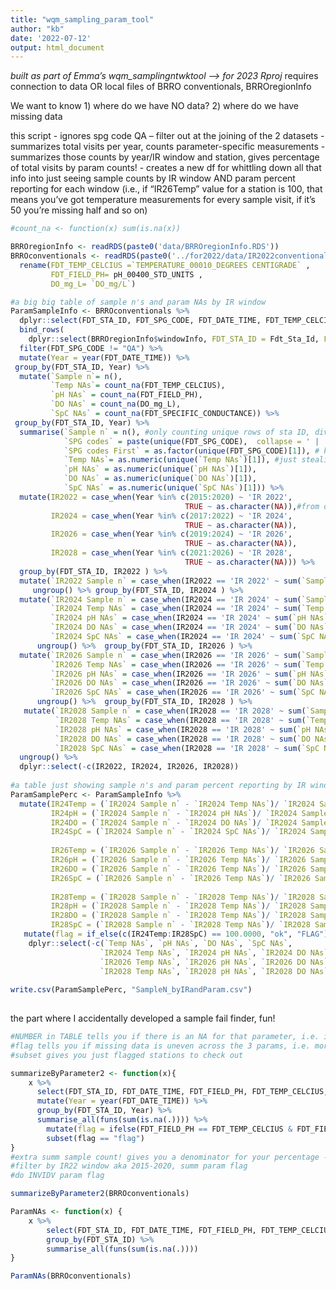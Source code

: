 ```yaml
---
title: "wqm_sampling_param_tool"
author: "kb"
date: '2022-07-12'
output: html_document
---
```


*built as part of Emma's wqm_samplingntwktool --> for 2023 Rproj
*requires connection to data OR local files of BRRO conventionals, BRROregionInfo

We want to know
1) where do we have NO data?
2) where do we have missing data

this script
- ignores spg code QA -- filter out at the joining of the 2 datasets
- summarizes total visits per year, counts parameter-specific measurements
- summarizes those counts by year/IR window and station, gives percentage of total visits by param counts!
- creates a new df for whittling down all that info into just seeing sample counts by IR window AND param percent reporting for each window (i.e., if "IR26Temp" value for a station is 100, that means you've got temperature measurements for every sample visit, if it's 50 you're missing half and so on)

```r
#count_na <- function(x) sum(is.na(x))

BRROregionInfo <- readRDS(paste0('data/BRROregionInfo.RDS'))
BRROconventionals <- readRDS(paste0('../for2022/data/IR2022conventionalsBRRO.RDS')  ) %>% 
  rename(FDT_TEMP_CELCIUS =`TEMPERATURE_00010_DEGREES CENTIGRADE` ,
         FDT_FIELD_PH= pH_00400_STD_UNITS ,
         DO_mg_L= `DO_mg/L`)

#a big big table of sample n's and param NAs by IR window
ParamSampleInfo <- BRROconventionals %>% 
  dplyr::select(FDT_STA_ID, FDT_SPG_CODE, FDT_DATE_TIME, FDT_TEMP_CELCIUS, FDT_FIELD_PH, DO_mg_L) %>% 
  bind_rows(
    dplyr::select(BRROregionInfo$windowInfo, FDT_STA_ID = Fdt_Sta_Id, FDT_SPG_CODE = Fdt_Spg_Code, FDT_DATE_TIME = Fdt_Date_Time, FDT_TEMP_CELCIUS = Fdt_Temp_Celcius, FDT_FIELD_PH = Fdt_Field_Ph, DO_mg_L = Fdt_Do_Optical, FDT_SPECIFIC_CONDUCTANCE = Fdt_Specific_Conductance)) %>% 
  filter(FDT_SPG_CODE != "QA") %>% 
  mutate(Year = year(FDT_DATE_TIME)) %>%  
 group_by(FDT_STA_ID, Year) %>% 
  mutate(`Sample n`= n(),
         `Temp NAs`= count_na(FDT_TEMP_CELCIUS),
         `pH NAs` = count_na(FDT_FIELD_PH),
         `DO NAs` = count_na(DO_mg_L),
         `SpC NAs` = count_na(FDT_SPECIFIC_CONDUCTANCE)) %>%
 group_by(FDT_STA_ID, Year) %>% 
  summarise(`Sample n` = n(), #only counting unique rows of sta ID, div by year
            `SPG codes` = paste(unique(FDT_SPG_CODE),  collapse = ' | '),
            `SPG codes First` = as.factor(unique(FDT_SPG_CODE)[1]), # keep this first one for mapping purposes
            `Temp NAs`= as.numeric(unique(`Temp NAs`)[1]), #just stealing the first value of the na count
            `pH NAs` = as.numeric(unique(`pH NAs`)[1]),
            `DO NAs` = as.numeric(unique(`DO NAs`)[1]),
            `SpC NAs` = as.numeric(unique(`SpC NAs`)[1])) %>%
  mutate(IR2022 = case_when(Year %in% c(2015:2020) ~ 'IR 2022',
                                       TRUE ~ as.character(NA)),#from orig, makes identifiers for your counts
         IR2024 = case_when(Year %in% c(2017:2022) ~ 'IR 2024',
                                       TRUE ~ as.character(NA)),
         IR2026 = case_when(Year %in% c(2019:2024) ~ 'IR 2026',
                                       TRUE ~ as.character(NA)),
         IR2028 = case_when(Year %in% c(2021:2026) ~ 'IR 2028',
                                       TRUE ~ as.character(NA))) %>% 
  group_by(FDT_STA_ID, IR2022 ) %>% 
  mutate(`IR2022 Sample n` = case_when(IR2022 == 'IR 2022' ~ sum(`Sample n`))) %>% 
     ungroup() %>% group_by(FDT_STA_ID, IR2024 ) %>% 
  mutate(`IR2024 Sample n` = case_when(IR2024 == 'IR 2024' ~ sum(`Sample n`)), 
         `IR2024 Temp NAs` = case_when(IR2024 == 'IR 2024' ~ sum(`Temp NAs`)), #well this is not elegant
         `IR2024 pH NAs` = case_when(IR2024 == 'IR 2024' ~ sum(`pH NAs`)),
         `IR2024 DO NAs` = case_when(IR2024 == 'IR 2024' ~ sum(`DO NAs`)),
         `IR2024 SpC NAs` = case_when(IR2024 == 'IR 2024' ~ sum(`SpC NAs`))) %>% 
      ungroup() %>%  group_by(FDT_STA_ID, IR2026 ) %>% 
  mutate(`IR2026 Sample n` = case_when(IR2026 == 'IR 2026' ~ sum(`Sample n`)),
         `IR2026 Temp NAs` = case_when(IR2026 == 'IR 2026' ~ sum(`Temp NAs`)),
         `IR2026 pH NAs` = case_when(IR2026 == 'IR 2026' ~ sum(`pH NAs`)),
         `IR2026 DO NAs` = case_when(IR2026 == 'IR 2026' ~ sum(`DO NAs`)),
         `IR2026 SpC NAs` = case_when(IR2026 == 'IR 2026' ~ sum(`SpC NAs`))) %>% 
      ungroup() %>%  group_by(FDT_STA_ID, IR2028 ) %>% 
   mutate(`IR2028 Sample n` = case_when(IR2028 == 'IR 2028' ~ sum(`Sample n`)),
          `IR2028 Temp NAs` = case_when(IR2028 == 'IR 2028' ~ sum(`Temp NAs`)),
          `IR2028 pH NAs` = case_when(IR2028 == 'IR 2028' ~ sum(`pH NAs`)),
          `IR2028 DO NAs` = case_when(IR2028 == 'IR 2028' ~ sum(`DO NAs`)),
          `IR2028 SpC NAs` = case_when(IR2028 == 'IR 2028' ~ sum(`SpC NAs`))) %>% 
  ungroup() %>% 
  dplyr::select(-c(IR2022, IR2024, IR2026, IR2028)) 
 
#a table just showing sample n's and param percent reporting by IR window
ParamSamplePerc <- ParamSampleInfo %>%
  mutate(IR24Temp = (`IR2024 Sample n` - `IR2024 Temp NAs`)/ `IR2024 Sample n` * 100,
         IR24pH = (`IR2024 Sample n` - `IR2024 pH NAs`)/ `IR2024 Sample n`* 100,
         IR24DO = (`IR2024 Sample n` - `IR2024 DO NAs`)/ `IR2024 Sample n`* 100,
         IR24SpC = (`IR2024 Sample n` - `IR2024 SpC NAs`)/ `IR2024 Sample n`* 100,
         
         IR26Temp = (`IR2026 Sample n` - `IR2026 Temp NAs`)/ `IR2026 Sample n`* 100,
         IR26pH = (`IR2026 Sample n` - `IR2026 Temp NAs`)/ `IR2026 Sample n`* 100,
         IR26DO = (`IR2026 Sample n` - `IR2026 Temp NAs`)/ `IR2026 Sample n`* 100,
         IR26SpC = (`IR2026 Sample n` - `IR2026 Temp NAs`)/ `IR2026 Sample n`* 100,
         
         IR28Temp = (`IR2028 Sample n` - `IR2028 Temp NAs`)/ `IR2028 Sample n`* 100,
         IR28pH = (`IR2028 Sample n` - `IR2028 Temp NAs`)/ `IR2028 Sample n`* 100,
         IR28DO = (`IR2028 Sample n` - `IR2028 Temp NAs`)/ `IR2028 Sample n`* 100,
         IR28SpC = (`IR2028 Sample n` - `IR2028 Temp NAs`)/ `IR2028 Sample n`* 100) %>%
   mutate(flag = if_else(c(IR24Temp:IR28SpC) == 100.0000, "ok", "FLAG")) %>% #right now get 100% flag because no station reporting 100% SpC for every window
    dplyr::select(-c(`Temp NAs`, `pH NAs`, `DO NAs`, `SpC NAs`,
                    `IR2024 Temp NAs`, `IR2024 pH NAs`, `IR2024 DO NAs`, `IR2024 SpC NAs`,
                    `IR2026 Temp NAs`, `IR2026 pH NAs`, `IR2026 DO NAs`, `IR2026 SpC NAs`,
                    `IR2028 Temp NAs`, `IR2028 pH NAs`, `IR2028 DO NAs`, `IR2028 SpC NAs`)) 
  
write.csv(ParamSamplePerc, "SampleN_byIRandParam.csv")
   
```



the part where I accidentally developed a sample fail finder, fun!
```r
#NUMBER in TABLE tells you if there is an NA for that parameter, i.e. if it is missing from that station's data
#flag tells you if missing data is uneven across the 3 params, i.e. more data for one param than for others
#subset gives you just flagged stations to check out

summarizeByParameter2 <- function(x){
    x %>%
      select(FDT_STA_ID, FDT_DATE_TIME, FDT_FIELD_PH, FDT_TEMP_CELCIUS, DO_mg_L) %>%
      mutate(Year = year(FDT_DATE_TIME)) %>% 
      group_by(FDT_STA_ID, Year) %>%
      summarise_all(funs(sum(is.na(.)))) %>%
        mutate(flag = ifelse(FDT_FIELD_PH == FDT_TEMP_CELCIUS & FDT_FIELD_PH == DO_mg_L & FDT_TEMP_CELCIUS == DO_mg_L, "ok", "flag")) %>%
        subset(flag == "flag")
}
#extra summ sample count! gives you a denominator for your percentage -- ALL THE STATIONS for 2015-2020 
#filter by IR22 window aka 2015-2020, summ param flag
#do INVIDV param flag

summarizeByParameter2(BRROconventionals) 

ParamNAs <- function(x) {
    x %>%    
        select(FDT_STA_ID, FDT_DATE_TIME, FDT_FIELD_PH, FDT_TEMP_CELCIUS, DO_mg_L) %>%
        group_by(FDT_STA_ID) %>%
        summarise_all(funs(sum(is.na(.)))) 
}

ParamNAs(BRROconventionals)
```



